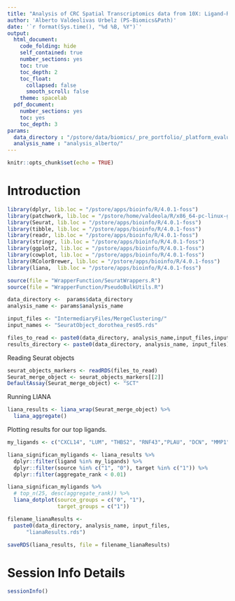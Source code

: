 ```yaml
---
title: "Analysis of CRC Spatial Transcriptomics data from 10X: Ligand-Receptor Interactions"
author: 'Alberto Valdeolivas Urbelz (PS-Biomics&Path)'
date: '`r format(Sys.time(), "%d %B, %Y")`'
output:
  html_document:
    code_folding: hide
    self_contained: true
    number_sections: yes
    toc: true
    toc_depth: 2
    toc_float:
      collapsed: false
      smooth_scroll: false
    theme: spacelab
  pdf_document:
    number_sections: yes
    toc: yes
    toc_depth: 3
params:
  data_directory : "/pstore/data/biomics/_pre_portfolio/_platform_evaluation/SpatialTranscriptomics/Experiment_CRC_AllSamples/"
  analysis_name : "analysis_alberto/"
---
```


```r
knitr::opts_chunk$set(echo = TRUE)
```

# Introduction

```r
library(dplyr, lib.loc = "/pstore/apps/bioinfo/R/4.0.1-foss")
library(patchwork, lib.loc = "/pstore/home/valdeola/R/x86_64-pc-linux-gnu-library/4.0.1-foss")
library(Seurat, lib.loc = "/pstore/apps/bioinfo/R/4.0.1-foss")
library(tibble, lib.loc = "/pstore/apps/bioinfo/R/4.0.1-foss")
library(readr, lib.loc = "/pstore/apps/bioinfo/R/4.0.1-foss")
library(stringr, lib.loc = "/pstore/apps/bioinfo/R/4.0.1-foss")
library(ggplot2, lib.loc = "/pstore/apps/bioinfo/R/4.0.1-foss")
library(cowplot, lib.loc = "/pstore/apps/bioinfo/R/4.0.1-foss")
library(RColorBrewer, lib.loc = "/pstore/apps/bioinfo/R/4.0.1-foss")
library(liana,  lib.loc = "/pstore/apps/bioinfo/R/4.0.1-foss")

source(file = "WrapperFunction/SeuratWrappers.R")
source(file = "WrapperFunction/PseudoBulkUtils.R")

data_directory <-  params$data_directory
analysis_name <- params$analysis_name

input_files <- "IntermediaryFiles/MergeClustering/"
input_names <- "SeuratObject_dorothea_res05.rds"

files_to_read <- paste0(data_directory, analysis_name,input_files,input_names)
results_directory <- paste0(data_directory, analysis_name, input_files)
```

Reading Seurat objects

```r
seurat_objects_markers <- readRDS(files_to_read)
Seurat_merge_object <- seurat_objects_markers[[2]]
DefaultAssay(Seurat_merge_object) <- "SCT"
```

Running LIANA 

```r
liana_results <- liana_wrap(Seurat_merge_object) %>% 
  liana_aggregate()
```


Plotting results for our top ligands. 

```r
my_ligands <- c("CXCL14", "LUM", "THBS2", "RNF43","PLAU", "DCN", "MMP1")

liana_significan_myligands <- liana_results %>% 
  dplyr::filter(ligand %in% my_ligands) %>%
  dplyr::filter(source %in% c("1", "0"), target %in% c("1")) %>% 
  dplyr::filter(aggregate_rank < 0.01) 

liana_significan_myligands %>%
  # top_n(25, desc(aggregate_rank)) %>%
  liana_dotplot(source_groups = c("0", "1"),
                target_groups = c("1"))
```

```r
filename_lianaResults <- 
  paste0(data_directory, analysis_name, input_files, 
      "lianaResults.rds")

saveRDS(liana_results, file = filename_lianaResults)
```


# Session Info Details

```r
sessionInfo()
```

